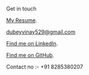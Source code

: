 Get in touch

[My Resume](https://drive.google.com/file/d/1rC8UNQeYPhKFu70WaNsOV3mzqQSlN1eY/view?usp=sharing).

dubeyvinay529@gmail.com

 [Find me on LinkedIn](https://www.linkedin.com/in/vinay-dubey-09a947108).

 [Find me on GitHub](https://github.com/VinayDubey08).
 
Contact no :- +91 8285380207